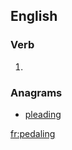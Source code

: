==English==

===Verb===
{{head|en}}

# {{present participle of|pedal|lang=en}}

===Anagrams===
* [[pleading#English|pleading]]

[[fr:pedaling]]